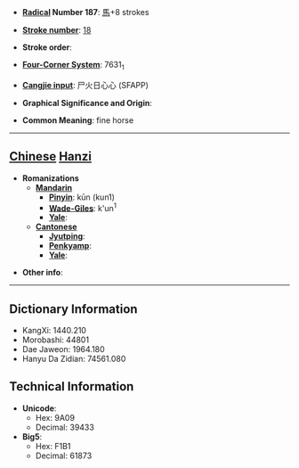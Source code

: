 * '''[[Wiktionary:Chinese radical index| Radical]] Number 187''': [[Wiktionary:Chinese radical index 馬|馬]]+8 strokes

* '''[[Wiktionary:Chinese total strokes index|Stroke number]]''': [[Wiktionary:Chinese total strokes index 18|18]]

* '''Stroke order''': 

* '''[[Wiktionary:Chinese four corner index|Four-Corner System]]''': 7631<sub>1</sub>

* '''[[Wiktionary:Chinese Cangjie index|Cangjie input]]''': 尸火日心心 (SFAPP)

* '''Graphical Significance and Origin''': 

* '''Common Meaning''': fine horse

----

== [[Chinese]] [[Hanzi]] ==

* '''Romanizations'''
** '''[[Mandarin]]'''
*** '''[[Pinyin]]''': kūn (kun1)
*** '''[[Wade-Giles]]''': k'un<sup>1</sup>
*** '''[[Yale]]''': 
** '''[[Cantonese]]'''
*** '''[[Jyutping]]''':
*** '''[[Penkyamp]]''': 
*** '''[[Yale]]''': 

* '''Other info''': 

----

== Dictionary Information ==

* KangXi: 1440.210
* Morobashi: 44801
* Dae Jaweon: 1964.180
* Hanyu Da Zidian: 74561.080

== Technical Information ==

* '''Unicode''':
** Hex: 9A09
** Decimal: 39433
* '''Big5''':
** Hex: F1B1
** Decimal: 61873